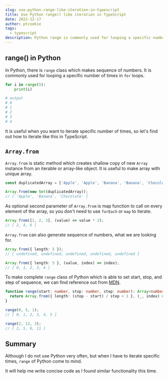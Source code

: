 ```yaml
---
slug: use-python-range-like-iteration-in-typescript
title: Use Python range() like iteration in TypeScript
date: 2022-12-17
author: ptcookie
tags:
  - typescript
description: Python range is commonly used for looping a specific number of times in loops. Use iteration like that in TypeScript.
---
```


## range() in Python

In Python, there is `range` class which makes sequence of numbers.
It is commonly used for looping a specific number of times in `for` loops.

```python
for i in range(5):
    print(i)

# output
# 0
# 1
# 2
# 3
# 4
```

It is useful when you want to iterate specific number of times, so let's find out how to iterate like this in TypeScript.

## `Array.from`

`Array.from` is static method which creates shallow copy of new `Array` instance from an iterable or array-like object.
It is useful to make array with unique array.

```typescript
const duplicatedArray = ['Apple', 'Apple', 'Banana', 'Banana', 'Chocolate'];

Array.from(new Set(duplicatedArray));
// [ 'Apple', 'Banana', 'Chocolate' ]
```

As optional second parameter of `Array.from` is map function to call on every element of the array, so you don't need to use `forEach` or `map` to iterate.

```typescript
Array.from([1, 2, 3], (value) => value * 2);
// [ 2, 4, 6 ]
```

`Array.from` can also generate sequence of numbers, what we are looking for.

```typescript
Array.from({ length: 5 });
// [ undefined, undefined, undefined, undefined, undefined ]

Array.from({ length: 5 }, (value, index) => index);
// [ 0, 1, 2, 3, 4 ]
```

To make complete `range` class of Python which is able to set start, stop, and step of sequence, we can find reference out from [MDN](https://developer.mozilla.org/en-US/docs/Web/JavaScript/Reference/Global_Objects/Array/from#sequence_generator_range).

```typescript
function range(start: number, stop: number, step: number): Array<number> {
  return Array.from({ length: (stop - start) / step + 1 }, (_, index) => start + index * step);
}

range(0, 5, 1);
// [ 0, 1, 2, 3, 4, 5 ]

range(2, 12, 3);
// [ 2, 5, 8, 11 ]
```

## Summary

Although I do not use Python very often, but when I have to iterate specific times, `range` of Python come to mind.

It will help me write concise code as I found similar functionality this time.
